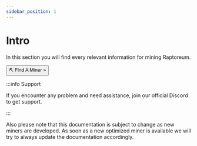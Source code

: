 ```yaml
---
sidebar_position: 1
---
```


# Intro

In this section you will find every relevant information for mining Raptoreum.

<Link to="/docs/mining/findaminer">
<button class="button button--block button--primary">⛏️ Find A Miner »</button>
</Link>

<br />

:::info Support

If you encounter any problem and need assistance, join our official Discord to get support.

:::

Also please note that this documentation is subject to change as new miners are developed. As soon as a new optimized miner is available we will try to always update the documentation accordingly.
